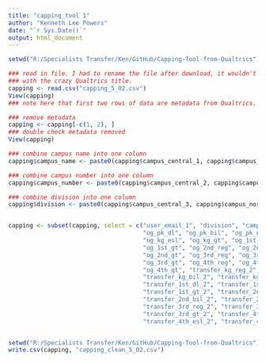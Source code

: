 ```yaml
---
title: "capping_tool 1"
author: "Kenneth Lee Powers"
date: "`r Sys.Date()`"
output: html_document
---
```

```r
setwd("R:/Specialists Transfer/Ken/GitHub/Capping-Tool-from-Qualtrics")

### read in file. I had to rename the file after download, it wouldn't import
### with the crazy Qualtrics title.
capping <- read.csv("capping_5_02.csv")
View(capping)
### note here that first two rows of data are metadata from Qualtrics.

### remove metadata
capping <- capping[-c(1, 2), ]
### double check metadata removed
View(capping)

### combine campus name into one column
capping$campus_name <- paste0(capping$campus_central_1, capping$campus_north_1, capping$campus_south_1, capping$campus_west_1)

### combine campus number into one column
capping$campus_number <- paste0(capping$campus_central_2, capping$campus_north_2, capping$campus_south_2, capping$campus_west_2)

### combine division into one column
capping$division <- paste0(capping$campus_central_3, capping$campus_north_3, capping$campus_south_3, capping$campus_west_3)


capping <- subset(capping, select = c("user_email_1", "division", "campus_name", "campus_number", "og_pk_reg",
                                      "og_pk_dl", "og_pk_bil", "og_pk_esl", "og_pk_gt", "og_kg_reg", "og_kg_dl", "og_kg_bil",
                                      "og_kg_esl", "og_kg_gt", "og_1st_reg", "og_1st_dl", "og_1st_bil", "og_1st_esl",
                                      "og_1st_gt", "og_2nd_reg", "og_2nd_dl", "og_2nd_bil", "og_2nd_esl",
                                      "og_2nd_gt", "og_3rd_reg", "og_3rd_dl", "og_3rd_bil", "og_3rd_esl",
                                      "og_3rd_gt", "og_4th_reg", "og_4th_dl", "og_4th_bil", "og_4th_esl",
                                      "og_4th_gt", "transfer_kg_reg_2", "transfer_kg_dl_2",
                                      "transfer_kg_bil_2", "transfer_kg_esl_2", "transfer_kg_gt_2", "transfer_1st_reg_2",
                                      "transfer_1st_dl_2", "transfer_1st_bil_2", "transfer_1st_esl_2",
                                      "transfer_1st_gt_2", "transfer_2nd_reg_2", "transfer_2nd_dl_2",
                                      "transfer_2nd_bil_2", "transfer_2nd_esl_2", "transfer_2nd_gt_2",
                                      "transfer_3rd_reg_2", "transfer_3rd_dl_2", "transfer_3rd_bil_2", "transfer_3rd_esl_2",
                                      "transfer_3rd_gt_2", "transfer_4th_reg_2", "transfer_4th_dl_2", "transfer_4th_bil_2",
                                      "transfer_4th_esl_2", "transfer_4th_gt_2"))


setwd("R:/Specialists Transfer/Ken/GitHub/Capping-Tool-from-Qualtrics")
write.csv(capping, "capping_clean_5_02.csv")
```
